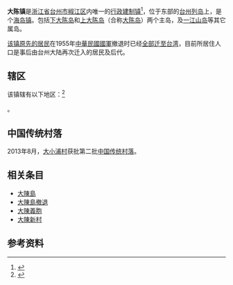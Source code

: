 {{中国乡级行政区
|景观照片文件名 = 
|景观照片描述 = 
|汉语拼音 = 
|其他语言 = 
|其他语言名称 = 
|旧称 = 
|地名出处 = 
|位置图文件名 = 
|位置图描述 = 
|自定义图片= 
|建置时间 = 
|政府驻地 = 
|毗邻 = 
|总面积 = 
|总人口 = 
|总人口年份 = 
|户籍人口 = 
|户籍人口年份 = 
|常住人口 = 
|常住人口年份 = 
|人口密度 = 
|GDP = 
|GDP年份 = 
|邮政编码 = 
|电话区号 = 576
|官方网站 = 
|网站名称 = 
|33/10/02/101/000}}

'''大陈镇'''是[[浙江省|浙江省]][[台州市|台州市]][[椒江区|椒江区]]内唯一的[[行政建制镇|行政建制镇]]<ref>{{PRC admin/ref sgc|{{PRC admin/parent|33/10/02/101/000}}}}</ref>，位于东部的[[台州列岛|台州列岛]]上，是个[[浙江省海岛行政区列表|海岛镇]]。包括[[下大陈岛|下大陈岛]]和[[上大陈岛|上大陈岛]]（合称[[大陈岛|大陈岛]]）两个主岛，及[[一江山岛|一江山岛]]等其它属岛。

[[大陳義胞|该镇原先的居民]]在1955年[[中華民國國軍|中華民國國軍]]撤退时已经[[大陳島撤退|全部迁至]][[台湾|台湾]]，目前所居住人口是事后由台州大陆再次迁入的居民及后代。

==辖区==
该镇辖有以下地区：<ref>{{PRC admin/ref sgc|33/10/02/101/000}}</ref>

{{PRC admin/children|33/10/02/101/000}}。

==中国传统村落==
2013年8月，[[大小浦村|大小浦村]]获批第二批[[中国传统村落|中国传统村落]]。

==相关条目==
*[[大陳島|大陳島]]
*[[大陳島撤退|大陳島撤退]]
*[[大陳義胞|大陳義胞]]
*[[大陳新村|大陳新村]]

== 参考资料 ==
{{reflist}}

{{PRC admin/navcat|33/10/02/101/000}}